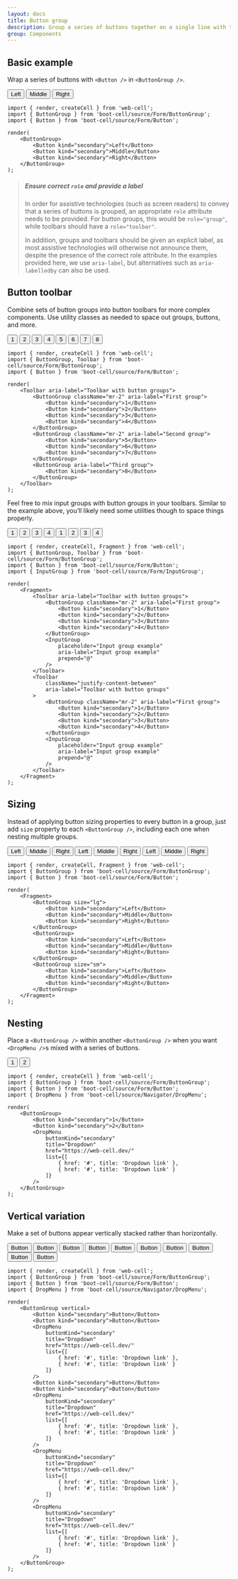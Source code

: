 ```yaml
---
layout: docs
title: Button group
description: Group a series of buttons together on a single line with the button group, and super-power them with JavaScript.
group: Components
---
```




## Basic example

Wrap a series of buttons with `<Button />` in `<ButtonGroup />`.

<Example>
    <ButtonGroup>
        <Button kind="secondary">Left</Button>
        <Button kind="secondary">Middle</Button>
        <Button kind="secondary">Right</Button>
    </ButtonGroup>
</Example>

```TSX
import { render, createCell } from 'web-cell';
import { ButtonGroup } from 'boot-cell/source/Form/ButtonGroup';
import { Button } from 'boot-cell/source/Form/Button';

render(
    <ButtonGroup>
        <Button kind="secondary">Left</Button>
        <Button kind="secondary">Middle</Button>
        <Button kind="secondary">Right</Button>
    </ButtonGroup>
);
```

> ##### Ensure correct `role` and provide a label
>
> In order for assistive technologies (such as screen readers) to convey that a series of buttons is grouped,
> an appropriate `role` attribute needs to be provided. For button groups, this would be `role="group"`,
> while toolbars should have a `role="toolbar"`.
>
> In addition, groups and toolbars should be given an explicit label, as most assistive technologies will otherwise not announce them,
> despite the presence of the correct role attribute. In the examples provided here, we use `aria-label`,
> but alternatives such as `aria-labelledby` can also be used.

## Button toolbar

Combine sets of button groups into button toolbars for more complex components.
Use utility classes as needed to space out groups, buttons, and more.

<Example>
    <Toolbar aria-label="Toolbar with button groups">
        <ButtonGroup className="mr-2" aria-label="First group">
            <Button kind="secondary">1</Button>
            <Button kind="secondary">2</Button>
            <Button kind="secondary">3</Button>
            <Button kind="secondary">4</Button>
        </ButtonGroup>
        <ButtonGroup className="mr-2" aria-label="Second group">
            <Button kind="secondary">5</Button>
            <Button kind="secondary">6</Button>
            <Button kind="secondary">7</Button>
        </ButtonGroup>
        <ButtonGroup aria-label="Third group">
            <Button kind="secondary">8</Button>
        </ButtonGroup>
    </Toolbar>
</Example>

```TSX
import { render, createCell } from 'web-cell';
import { ButtonGroup, Toolbar } from 'boot-cell/source/Form/ButtonGroup';
import { Button } from 'boot-cell/source/Form/Button';

render(
    <Toolbar aria-label="Toolbar with button groups">
        <ButtonGroup className="mr-2" aria-label="First group">
            <Button kind="secondary">1</Button>
            <Button kind="secondary">2</Button>
            <Button kind="secondary">3</Button>
            <Button kind="secondary">4</Button>
        </ButtonGroup>
        <ButtonGroup className="mr-2" aria-label="Second group">
            <Button kind="secondary">5</Button>
            <Button kind="secondary">6</Button>
            <Button kind="secondary">7</Button>
        </ButtonGroup>
        <ButtonGroup aria-label="Third group">
            <Button kind="secondary">8</Button>
        </ButtonGroup>
    </Toolbar>
);
```

Feel free to mix input groups with button groups in your toolbars. Similar to the example above,
you’ll likely need some utilities though to space things properly.

<Example>
    <Toolbar aria-label="Toolbar with button groups">
        <ButtonGroup className="mr-2" aria-label="First group">
            <Button kind="secondary">1</Button>
            <Button kind="secondary">2</Button>
            <Button kind="secondary">3</Button>
            <Button kind="secondary">4</Button>
        </ButtonGroup>
        <InputGroup
            placeholder="Input group example"
            aria-label="Input group example"
            prepend="@"
        />
    </Toolbar>
    <Toolbar
        className="justify-content-between"
        aria-label="Toolbar with button groups"
    >
        <ButtonGroup className="mr-2" aria-label="First group">
            <Button kind="secondary">1</Button>
            <Button kind="secondary">2</Button>
            <Button kind="secondary">3</Button>
            <Button kind="secondary">4</Button>
        </ButtonGroup>
        <InputGroup
            placeholder="Input group example"
            aria-label="Input group example"
            prepend="@"
        />
    </Toolbar>
</Example>

```TSX
import { render, createCell, Fragment } from 'web-cell';
import { ButtonGroup, Toolbar } from 'boot-cell/source/Form/ButtonGroup';
import { Button } from 'boot-cell/source/Form/Button';
import { InputGroup } from 'boot-cell/source/Form/InputGroup';

render(
    <Fragment>
        <Toolbar aria-label="Toolbar with button groups">
            <ButtonGroup className="mr-2" aria-label="First group">
                <Button kind="secondary">1</Button>
                <Button kind="secondary">2</Button>
                <Button kind="secondary">3</Button>
                <Button kind="secondary">4</Button>
            </ButtonGroup>
            <InputGroup
                placeholder="Input group example"
                aria-label="Input group example"
                prepend="@"
            />
        </Toolbar>
        <Toolbar
            className="justify-content-between"
            aria-label="Toolbar with button groups"
        >
            <ButtonGroup className="mr-2" aria-label="First group">
                <Button kind="secondary">1</Button>
                <Button kind="secondary">2</Button>
                <Button kind="secondary">3</Button>
                <Button kind="secondary">4</Button>
            </ButtonGroup>
            <InputGroup
                placeholder="Input group example"
                aria-label="Input group example"
                prepend="@"
            />
        </Toolbar>
    </Fragment>
);
```

## Sizing

Instead of applying button sizing properties to every button in a group,
just add `size` property to each `<ButtonGroup />`, including each one when nesting multiple groups.

<Example>
    <ButtonGroup size="lg">
        <Button kind="secondary">Left</Button>
        <Button kind="secondary">Middle</Button>
        <Button kind="secondary">Right</Button>
    </ButtonGroup>
    <ButtonGroup>
        <Button kind="secondary">Left</Button>
        <Button kind="secondary">Middle</Button>
        <Button kind="secondary">Right</Button>
    </ButtonGroup>
    <ButtonGroup size="sm">
        <Button kind="secondary">Left</Button>
        <Button kind="secondary">Middle</Button>
        <Button kind="secondary">Right</Button>
    </ButtonGroup>
</Example>

```TSX
import { render, createCell, Fragment } from 'web-cell';
import { ButtonGroup } from 'boot-cell/source/Form/ButtonGroup';
import { Button } from 'boot-cell/source/Form/Button';

render(
    <Fragment>
        <ButtonGroup size="lg">
            <Button kind="secondary">Left</Button>
            <Button kind="secondary">Middle</Button>
            <Button kind="secondary">Right</Button>
        </ButtonGroup>
        <ButtonGroup>
            <Button kind="secondary">Left</Button>
            <Button kind="secondary">Middle</Button>
            <Button kind="secondary">Right</Button>
        </ButtonGroup>
        <ButtonGroup size="sm">
            <Button kind="secondary">Left</Button>
            <Button kind="secondary">Middle</Button>
            <Button kind="secondary">Right</Button>
        </ButtonGroup>
    </Fragment>
);
```

## Nesting

Place a `<ButtonGroup />` within another `<ButtonGroup />`
when you want `<DropMenu />`s mixed with a series of buttons.

<Example>
    <ButtonGroup>
        <Button kind="secondary">1</Button>
        <Button kind="secondary">2</Button>
        <DropMenu
            buttonKind="secondary"
            title="Dropdown"
            href="https://web-cell.dev/"
            list={[
                { href: '#', title: 'Dropdown link' },
                { href: '#', title: 'Dropdown link' }
            ]}
        />
    </ButtonGroup>
</Example>

```TSX
import { render, createCell } from 'web-cell';
import { ButtonGroup } from 'boot-cell/source/Form/ButtonGroup';
import { Button } from 'boot-cell/source/Form/Button';
import { DropMenu } from 'boot-cell/source/Navigator/DropMenu';

render(
    <ButtonGroup>
        <Button kind="secondary">1</Button>
        <Button kind="secondary">2</Button>
        <DropMenu
            buttonKind="secondary"
            title="Dropdown"
            href="https://web-cell.dev/"
            list={[
                { href: '#', title: 'Dropdown link' },
                { href: '#', title: 'Dropdown link' }
            ]}
        />
    </ButtonGroup>
);
```

## Vertical variation

Make a set of buttons appear vertically stacked rather than horizontally.

<Example>
    <ButtonGroup vertical>
        <Button kind="secondary">Button</Button>
        <Button kind="secondary">Button</Button>
        <Button kind="secondary">Button</Button>
        <Button kind="secondary">Button</Button>
        <Button kind="secondary">Button</Button>
        <Button kind="secondary">Button</Button>
    </ButtonGroup>
</Example>

<Example>
    <ButtonGroup vertical>
        <Button kind="secondary">Button</Button>
        <Button kind="secondary">Button</Button>
        <DropMenu
            buttonKind="secondary"
            title="Dropdown"
            href="https://web-cell.dev/"
            list={[
                { href: '#', title: 'Dropdown link' },
                { href: '#', title: 'Dropdown link' }
            ]}
        />
        <Button kind="secondary">Button</Button>
        <Button kind="secondary">Button</Button>
        <DropMenu
            buttonKind="secondary"
            title="Dropdown"
            href="https://web-cell.dev/"
            list={[
                { href: '#', title: 'Dropdown link' },
                { href: '#', title: 'Dropdown link' }
            ]}
        />
        <DropMenu
            buttonKind="secondary"
            title="Dropdown"
            href="https://web-cell.dev/"
            list={[
                { href: '#', title: 'Dropdown link' },
                { href: '#', title: 'Dropdown link' }
            ]}
        />
        <DropMenu
            buttonKind="secondary"
            title="Dropdown"
            href="https://web-cell.dev/"
            list={[
                { href: '#', title: 'Dropdown link' },
                { href: '#', title: 'Dropdown link' }
            ]}
        />
    </ButtonGroup>
</Example>

```TSX
import { render, createCell } from 'web-cell';
import { ButtonGroup } from 'boot-cell/source/Form/ButtonGroup';
import { Button } from 'boot-cell/source/Form/Button';
import { DropMenu } from 'boot-cell/source/Navigator/DropMenu';

render(
    <ButtonGroup vertical>
        <Button kind="secondary">Button</Button>
        <Button kind="secondary">Button</Button>
        <DropMenu
            buttonKind="secondary"
            title="Dropdown"
            href="https://web-cell.dev/"
            list={[
                { href: '#', title: 'Dropdown link' },
                { href: '#', title: 'Dropdown link' }
            ]}
        />
        <Button kind="secondary">Button</Button>
        <Button kind="secondary">Button</Button>
        <DropMenu
            buttonKind="secondary"
            title="Dropdown"
            href="https://web-cell.dev/"
            list={[
                { href: '#', title: 'Dropdown link' },
                { href: '#', title: 'Dropdown link' }
            ]}
        />
        <DropMenu
            buttonKind="secondary"
            title="Dropdown"
            href="https://web-cell.dev/"
            list={[
                { href: '#', title: 'Dropdown link' },
                { href: '#', title: 'Dropdown link' }
            ]}
        />
        <DropMenu
            buttonKind="secondary"
            title="Dropdown"
            href="https://web-cell.dev/"
            list={[
                { href: '#', title: 'Dropdown link' },
                { href: '#', title: 'Dropdown link' }
            ]}
        />
    </ButtonGroup>
);
```
